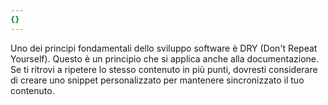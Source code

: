 ```yaml
---
{}
---
```


Uno dei principi fondamentali dello sviluppo software è DRY (Don't Repeat Yourself). Questo è un principio che si applica anche alla documentazione. Se ti ritrovi a ripetere lo stesso contenuto in più punti, dovresti considerare di creare uno snippet personalizzato per mantenere sincronizzato il tuo contenuto.
